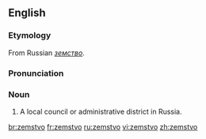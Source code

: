 ==English==
===Etymology===
From Russian ''[[земство]]''.

===Pronunciation===
{{IPA|/ˈzɛmstvəʊ/}}

===Noun===
{{en-noun|pl2=zemstva}}

# A local council or administrative district in Russia.

[[br:zemstvo]]
[[fr:zemstvo]]
[[ru:zemstvo]]
[[vi:zemstvo]]
[[zh:zemstvo]]